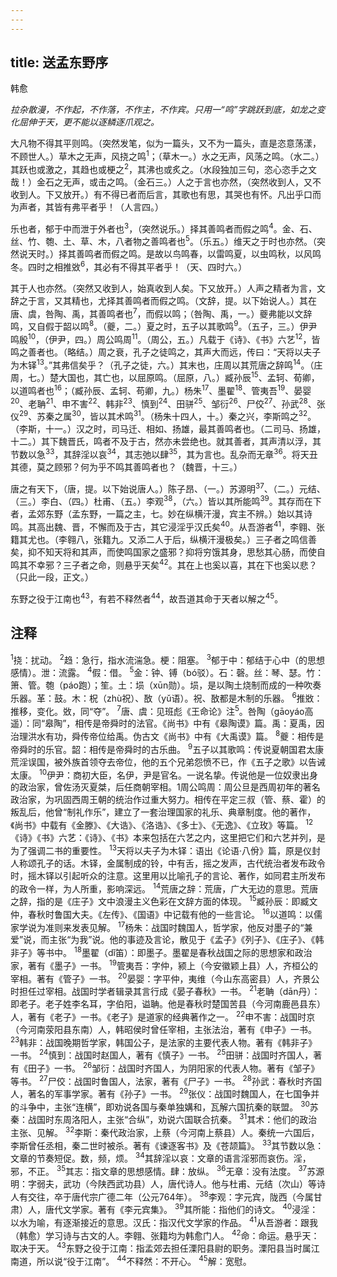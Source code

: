 ```yaml
---
---
---
```

title: 送孟东野序
---



韩愈

*拉杂散漫，不作起，不作落，不作主，不作宾。只用一“鸣”字跳跃到底，如龙之变化屈伸于天，更不能以逐鳞逐爪观之。*

大凡物不得其平则鸣。（突然发笔，似为一篇头，又不为一篇头，直是恣意荡漾，不顾世人。）草木之无声，风挠之鸣<sup>1</sup>；（草木一。）水之无声，风荡之鸣。（水二。）其跃也或激之，其趋也或梗之<sup>2</sup>，其沸也或炙之。（水段独加三句，恣心恣手之文哉！）金石之无声，或击之鸣。（金石三。）人之于言也亦然，（突然收到人，又不收到人。下又放开。）有不得已者而后言，其歌也有思，其哭也有怀。凡出乎口而为声者，其皆有弗平者乎！（人言四。）

乐也者，郁于中而泄于外者也<sup>3</sup>，（突然说乐。）择其善鸣者而假之鸣<sup>4</sup>。金、石、丝、竹、匏、土、草、木，八者物之善鸣者也<sup>5</sup>。（乐五。）维天之于时也亦然。（突然说天时。）择其善鸣者而假之鸣。是故以鸟鸣春，以雷鸣夏，以虫鸣秋，以风鸣冬。四时之相推敚<sup>6</sup>，其必有不得其平者乎！（天、四时六。）

其于人也亦然。（突然又收到人，始真收到人矣。下又放开。）人声之精者为言，文辞之于言，又其精也，尤择其善鸣者而假之鸣。（文辞，提。以下始说人。）其在唐、虞，咎陶、禹，其善鸣者也<sup>7</sup>，而假以鸣；（咎陶、禹，一。）夔弗能以文辞鸣，又自假于韶以鸣<sup>8</sup>。（夔，二。）夏之时，五子以其歌鸣<sup>9</sup>。（五子，三。）伊尹鸣殷<sup>10</sup>，（伊尹，四。）周公鸣周<sup>11</sup>。（周公，五。）凡载于《诗》、《书》六艺<sup>12</sup>，皆鸣之善者也。（略结。）周之衰，孔子之徒鸣之，其声大而远，传曰：“天将以夫子为木铎<sup>13</sup>。”其弗信矣乎？（孔子之徒，六。）其末也，庄周以其荒唐之辞鸣<sup>14</sup>。（庄周，七。）楚大国也，其亡也，以屈原鸣。（屈原，八。）臧孙辰<sup>15</sup>、孟轲、荀卿，以道鸣者也<sup>16</sup>；（臧孙辰、孟轲、苟卿，九。）杨朱<sup>17</sup>、墨翟<sup>18</sup>、管夷吾<sup>19</sup>、晏婴<sup>20</sup>、老聃<sup>21</sup>、申不害<sup>22</sup>、韩非<sup>23</sup>、慎到<sup>24</sup>、田骈<sup>25</sup>、邹衍<sup>26</sup>、尸佼<sup>27</sup>、孙武<sup>28</sup>、张仪<sup>29</sup>、苏秦之属<sup>30</sup>，皆以其术鸣<sup>31</sup>。（杨朱十四人，十。）秦之兴，李斯鸣之<sup>32</sup>。（李斯，十一。）汉之时，司马迁、相如、扬雄，最其善鸣者也。（二司马、扬雄，十二。）其下魏晋氏，鸣者不及于古，然亦未尝绝也。就其善者，其声清以浮，其节数以急<sup>33</sup>，其辞淫以哀<sup>34</sup>，其志弛以肆<sup>35</sup>，其为言也。乱杂而无章<sup>36</sup>。将天丑其德，莫之顾邪？何为乎不鸣其善鸣者也？（魏晋，十三。）

唐之有天下，（唐，提。以下始说唐人。）陈子昂、（一。）苏源明<sup>37</sup>、（二。）元结、（三。）李白、（四。）杜甫、（五。）李观<sup>38</sup>，（六。）皆以其所能鸣<sup>39</sup>。其存而在下者，孟郊东野（孟东野，一篇之主，七。妙在纵横汗漫，宾主不辨。）始以其诗鸣。其高出魏、晋，不懈而及于古，其它浸淫乎汉氏矣<sup>40</sup>。从吾游者<sup>41</sup>，李翱、张籍其尤也。（李翱八，张籍九。又添二人于后，纵横汗漫极矣。）三子者之鸣信善矣，抑不知天将和其声，而使鸣国家之盛邪？抑将穷饿其身，思愁其心肠，而使自鸣其不幸邪？三子者之命，则悬乎天矣<sup>42</sup>。其在上也奚以喜，其在下也奚以悲？（只此一段，正文。）

东野之役于江南也<sup>43</sup>，有若不释然者<sup>44</sup>，故吾道其命于天者以解之<sup>45</sup>。

## 注释

<sup>1</sup>挠：扰动。
<sup>2</sup>趋：急行，指水流湍急。梗：阻塞。
<sup>3</sup>郁于中：郁结于心中（的思想感情）。泄：流露。
<sup>4</sup>假：借。
<sup>5</sup>金：钟、镈（bó驳）。石：磬。丝：琴、瑟。竹：箫、管。匏（páo跑）；笙。土：埙（xūn勋）。埙，是以陶土烧制而成的一种吹奏乐器。革：鼓。木：柷（zhù祝）、敔（yǔ语）。祝、敔都是木制的乐器。
<sup>6</sup>推敚：推移，变化。敚，同“夺”。
<sup>7</sup>唐、虞：见班彪《王命论》注<sup>5</sup>。咎陶（gāoyáo高遥）：同“皋陶”，相传是帝舜时的法官。《尚书》中有《皋陶谟》篇。禹：夏禹，因治理洪水有功，舜传帝位给禹。伪古文《尚书》中有《大禹谟》篇。
<sup>8</sup>夔：相传是帝舜时的乐官。韶：相传是帝舜时的古乐曲。
<sup>9</sup>五子以其歌鸣：传说夏朝国君太康荒淫误国，被外族首领夺去帝位，他的五个兄弟怨愤不已，作《五子之歌》以告诫太康。
<sup>10</sup>伊尹：商初大臣，名伊，尹是官名。一说名挚。传说他是一位奴隶出身的政治家，曾佐汤灭夏桀，后任商朝宰相。1周公鸣周：周公旦是西周初年的著名政治家，为巩固西周王朝的统治作过重大努力。相传在平定三叔（管、蔡、霍）的叛乱后，他曾“制礼作乐”，建立了一套治理国家的礼乐、典章制度。他的著作，《尚书》中载有《金滕》、《大诰》、《洛诰》、《多士》、《无逸》、《立玫》等篇。
<sup>12</sup>《诗》《书》六艺：《诗》、《书》本来包括在六艺之内，这里把它们和六艺并列，是为了强调二书的重要性。
<sup>13</sup>天将以夫子为木铎：语出《论语·八佾》篇，原是仪封人称颂孔子的话。木铎，金属制成的铃，中有舌，摇之发声，古代统治者发布政令时，摇木铎以引起听众的注意。这里用以比喻孔子的言论、著作，如同君主所发布的政令一样，为人所重，影响深远。
<sup>14</sup>荒唐之辞：荒唐，广大无边的意思。荒唐之辞，指的是《庄子》文中浪漫主义色彩在文辞方面的体现。
<sup>15</sup>臧孙辰：即臧文仲，春秋时鲁国大夫。《左传》、《国语》中记载有他的一些言论。
<sup>16</sup>以道鸣：以儒家学说为准则来发表见解。
<sup>17</sup>杨朱：战国时魏国人，哲学家，他反对墨子的“兼爱”说，而主张“为我”说。他的事迹及言论，散见于《孟子》《列子》、《庄子》、《韩非子》等书中。
<sup>18</sup>墨翟（dǐ笛）：即墨子。墨翟是春秋战国之际的思想家和政治家，著有《墨子》一书。
<sup>19</sup>管夷吾：字仲，颍上（今安徽颖上县）人，齐桓公的宰相。著有《管子》一书。
<sup>20</sup>晏婴：字平仲，夷维（今山东高密县）人，齐景公时担任过宰相。战国时学者辑录其言行成《晏子春秋》一书。
<sup>21</sup>老聃（dān丹）：即老子。老子姓李名耳，字伯阳，谥聃。他是春秋时楚国苦县（今河南鹿邑县东）人，著有《老子》一书。《老子》是道家的经典著作之一。
<sup>22</sup>申不害：战国时京（今河南荥阳县东南）人，韩昭侯时曾任宰相，主张法治，著有《申子》一书。
<sup>23</sup>韩非：战国晚期哲学家，韩国公子，是法家的主要代表人物。著有《韩非子》一书。
<sup>24</sup>慎到：战国时赵国人，著有《慎子》一书。
<sup>25</sup>田骈：战国时齐国人，著有《田子》一书。
<sup>26</sup>邹衍：战国时齐国人，为阴阳家的代表人物。著有《邹子》等书。
<sup>27</sup>尸佼：战国时鲁国人，法家，著有《尸子》一书。
<sup>28</sup>孙武：春秋时齐国人，著名的军事学家。著有《孙子》一书。
<sup>29</sup>张仪：战国时魏国人，在七国争并的斗争中，主张“连横”，即劝说各国与秦单独媾和，瓦解六国抗秦的联盟。
<sup>30</sup>苏秦：战国时东周洛阳人，主张“合纵”，劝说六国联合抗秦。
<sup>31</sup>其术：他们的政治主张、见解。
<sup>32</sup>李斯：秦代政治家，上蔡（今河南上蔡县）人。秦统一六国后，李斯曾任丞相，秦二世时被杀。著有《谏逐客书》及《苍颉篇》。
<sup>33</sup>其节数以急：文章的节奏短促。数，频，烦。
<sup>34</sup>其辞淫以哀：文章的语言淫邪而哀伤。淫，邪，不正。
<sup>35</sup>其志：指文章的思想感情。肆：放纵。
<sup>36</sup>无章：没有法度。
<sup>37</sup>苏源明：字弱夫，武功（今陕西武功县）人，唐代诗人。他与杜甫、元结（次山）等诗人有交往，卒于唐代宗广德二年（公元764年）。
<sup>38</sup>李观：字元宾，陇西（今属甘肃）人，唐代文学家。著有《李元宾集》。
<sup>39</sup>其所能：指他们的诗文。
<sup>40</sup>浸淫：以水为喻，有逐渐接近的意思。汉氏：指汉代文学家的作品。
<sup>41</sup>从吾游者：跟我（韩愈）学习诗与古文的人。李翱、张籍均为韩愈门人。
<sup>42</sup>命：命运。悬乎天：取决于天。
<sup>43</sup>东野之役于江南：指孟郊去担任溧阳县尉的职务。溧阳县当时属江南道，所以说“役于江南”。
<sup>44</sup>不释然：不开心。
<sup>45</sup>解：宽慰。